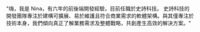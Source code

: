 "嗨，我是 Nina，有六年的前後端開發經驗，目前任職於史詩科技。
史詩科技的開發團隊專注於建構可擴展、易於維護且符合商業需求的軟體架構。與其僅專注於技術本身，我們傾向真正了解業務需求及整體戰略，共創產生高效的解決方案。"
